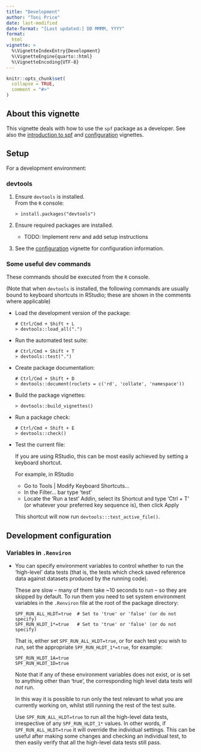 ```yaml
---
title: "Development"
author: "Toni Price"
date: last-modified
date-format: "[Last updated:] DD MMMM, YYYY"
format: 
  html
vignette: >
  %\VignetteIndexEntry{Development}
  %\VignetteEngine{quarto::html}
  %\VignetteEncoding{UTF-8}
---
```


```r
knitr::opts_chunk$set(
  collapse = TRUE,
  comment = "#>"
)
```

~~~{=comment}
```r
library(spf)
```
~~~

## About this vignette

This vignette deals with how to use the `spf` package as a developer. See also
the [introduction to spf](spf.html) and [configuration](config.html) vignettes.

## Setup

For a development environment:

### devtools

1.  Ensure `devtools` is installed. <br>
    From the `R` console:

    ```
    > install.packages("devtools")
    ```

2.  Ensure required packages are installed.
    - TODO: Implement renv and add setup instructions

3.  See the [configuration](config.html) vignette for configuration information.

### Some useful dev commands

These commands should be executed from the `R` console.

(Note that when `devtools` is installed, the following commands are usually
bound to keyboard shortcuts in RStudio; these are shown in the comments where
applicable)

-  Load the development version of the package:

    ```
    # Ctrl/Cmd + Shift + L
    > devtools::load_all(".")
    ```

-  Run the automated test suite:

    ```
    # Ctrl/Cmd + Shift + T
    > devtools::test(".")
    ```

-  Create package documentation:

    ```
    # Ctrl/Cmd + Shift + D
    > devtools::document(roclets = c('rd', 'collate', 'namespace'))
    ```

-  Build the package vignettes:

    ```
    > devtools::build_vignettes()
    ```

-  Run a package check:

    ```
    # Ctrl/Cmd + Shift + E
    > devtools::check()
    ```
    
- Test the current file:

    If you are using RStudio, this can be most easily achieved by setting a
    keyboard shortcut.

    For example, in RStudio <br>
    - Go to Tools | Modify Keyboard Shortcuts... <br>
    - In the Filter... bar type 'test'
    - Locate the 'Run a test' Addin, select its Shortcut and type 'Ctrl + T' (or
      whatever your preferred key sequence is), then click Apply

    This shortcut will now run `devtools:::test_active_file()`.

## Development configuration

### Variables in `.Renviron`

- You can specify environment variables to control whether to run the
  'high-level' data tests (that is, the tests which check saved reference data
  against datasets produced by the running code).
  
  These are slow -- many of them take ~10 seconds to run -- so they are skipped
  by default. To run them you need to set system environment variables in the
  `.Renviron` file at the root of the package directory:

    ````
    SPF_RUN_ALL_HLDT=true  # Set to 'true' or 'false' (or do not specify)
    SPF_RUN_HLDT_1*=true   # Set to 'true' or 'false' (or do not specify)
    ````

    That is, either set `SPF_RUN_ALL_HLDT=true`, or for each test you wish to
    run, set the appropriate `SPF_RUN_HLDT_1*=true`, for example:
    
    ````
    SPF_RUN_HLDT_1A=true
    SPF_RUN_HLDT_1D=true
    ````

    Note that if any of these environment variables does not exist, or is set to
    anything other than 'true', the corresponding high level data tests will
    *not* run.

    In this way it is possible to run only the test relevant to what you are
    currently working on, whilst still running the rest of the test suite.

    Use `SPF_RUN_ALL_HLDT=true` to run all the high-level data tests,
    irrespective of any `SPF_RUN_HLDT_1*` values. In other words, if
    `SPF_RUN_ALL_HLDT=true` it will override the individual settings. This can
    be useful after making some changes and checking an individual test, to then
    easily verify that all the high-level data tests still pass.
